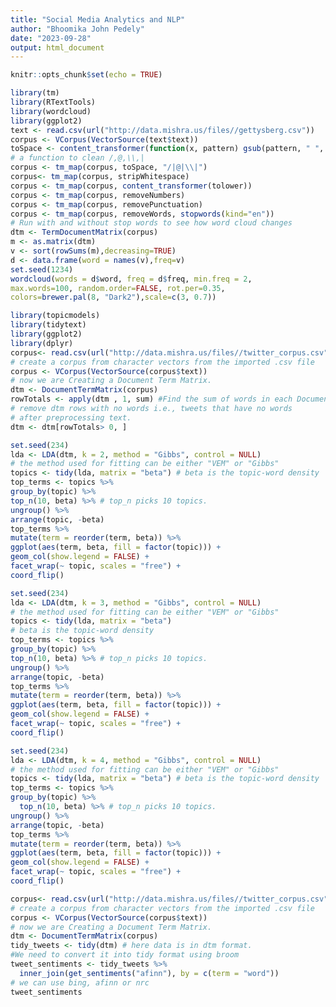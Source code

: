 ---
title: "Social Media Analytics and NLP"
author: "Bhoomika John Pedely"
date: "2023-09-28"
output: html_document
---

```{r setup, include=FALSE}
knitr::opts_chunk$set(echo = TRUE)
```


```{r}
library(tm)
library(RTextTools)
library(wordcloud)
library(ggplot2)
text <- read.csv(url("http://data.mishra.us/files//gettysberg.csv"))
corpus <- VCorpus(VectorSource(text$text))
toSpace <- content_transformer(function(x, pattern) gsub(pattern, " ", x))
# a function to clean /,@,\\,|
corpus <- tm_map(corpus, toSpace, "/|@|\\|")
corpus<- tm_map(corpus, stripWhitespace)
corpus <- tm_map(corpus, content_transformer(tolower))
corpus <- tm_map(corpus, removeNumbers)
corpus <- tm_map(corpus, removePunctuation)
corpus <- tm_map(corpus, removeWords, stopwords(kind="en"))
# Run with and without stop words to see how word cloud changes
dtm <- TermDocumentMatrix(corpus)
m <- as.matrix(dtm)
v <- sort(rowSums(m),decreasing=TRUE)
d <- data.frame(word = names(v),freq=v)
set.seed(1234)
wordcloud(words = d$word, freq = d$freq, min.freq = 2,
max.words=100, random.order=FALSE, rot.per=0.35,
colors=brewer.pal(8, "Dark2"),scale=c(3, 0.7))
```
```{r}
library(topicmodels)
library(tidytext)
library(ggplot2)
library(dplyr)
corpus<- read.csv(url("http://data.mishra.us/files//twitter_corpus.csv"))
# create a corpus from character vectors from the imported .csv file
corpus <- VCorpus(VectorSource(corpus$text))
# now we are Creating a Document Term Matrix.
dtm <- DocumentTermMatrix(corpus)
rowTotals <- apply(dtm , 1, sum) #Find the sum of words in each Document
# remove dtm rows with no words i.e., tweets that have no words
# after preprocessing text.
dtm <- dtm[rowTotals> 0, ]
```

```{r}
set.seed(234)
lda <- LDA(dtm, k = 2, method = "Gibbs", control = NULL)
# the method used for fitting can be either "VEM" or "Gibbs"
topics <- tidy(lda, matrix = "beta") # beta is the topic-word density
top_terms <- topics %>%
group_by(topic) %>%
top_n(10, beta) %>% # top_n picks 10 topics.
ungroup() %>%
arrange(topic, -beta)
top_terms %>%
mutate(term = reorder(term, beta)) %>%
ggplot(aes(term, beta, fill = factor(topic))) +
geom_col(show.legend = FALSE) +
facet_wrap(~ topic, scales = "free") +
coord_flip()
```
```{r}
set.seed(234)
lda <- LDA(dtm, k = 3, method = "Gibbs", control = NULL)
# the method used for fitting can be either "VEM" or "Gibbs"
topics <- tidy(lda, matrix = "beta")
# beta is the topic-word density
top_terms <- topics %>%
group_by(topic) %>%
top_n(10, beta) %>% # top_n picks 10 topics.
ungroup() %>%
arrange(topic, -beta)
top_terms %>%
mutate(term = reorder(term, beta)) %>%
ggplot(aes(term, beta, fill = factor(topic))) +
geom_col(show.legend = FALSE) +
facet_wrap(~ topic, scales = "free") +
coord_flip()
```
```{r}
set.seed(234)
lda <- LDA(dtm, k = 4, method = "Gibbs", control = NULL)
# the method used for fitting can be either "VEM" or "Gibbs"
topics <- tidy(lda, matrix = "beta") # beta is the topic-word density
top_terms <- topics %>%
group_by(topic) %>%
  top_n(10, beta) %>% # top_n picks 10 topics.
ungroup() %>%
arrange(topic, -beta)
top_terms %>%
mutate(term = reorder(term, beta)) %>%
ggplot(aes(term, beta, fill = factor(topic))) +
geom_col(show.legend = FALSE) +
facet_wrap(~ topic, scales = "free") +
coord_flip()
```
```{r}
corpus<- read.csv(url("http://data.mishra.us/files//twitter_corpus.csv"))
# create a corpus from character vectors from the imported .csv file
corpus <- VCorpus(VectorSource(corpus$text))
# now we are Creating a Document Term Matrix.
dtm <- DocumentTermMatrix(corpus)
tidy_tweets <- tidy(dtm) # here data is in dtm format.
#We need to convert it into tidy format using broom
tweet_sentiments <- tidy_tweets %>%
  inner_join(get_sentiments("afinn"), by = c(term = "word"))
# we can use bing, afinn or nrc
tweet_sentiments
```

